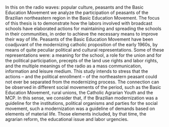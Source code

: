 In this on the radio waves: popular culture, peasants and the Basic Education Movement we analyze the participation of peasants of the Brazilian northeastern region in the Basic Education Movement. The focus of this thesis is to demonstrate how the labors involved with broadcast schools have elaborated actions for maintaining and spreading the schools in their communities, in order to achieve the necessary means to improve their way of life. Peasants of the Basic Education Movement have been coadjuvant of the modernizing catholic proposition of the early 1960s, by means of quite peculiar political and cultural representations. Some of these representations were: a meaning for the school, a role for the union and for the political participation, precepts of the land use rights and labor rights, and the multiple meanings of the radio as a mass communication, information and leisure medium. This study intends to stress that the actions – and the political enrollment – of the northeastern peasant could not ever be separated from the modernizing process. The connection can be observed in different social movements of the period, such as the Basic Education Movement, rural unions, the Catholic Agrarian Youth and the MCP. In this sense, we consider that, if the Brazilian modernization was a guideline for the institutions, political organisms and parties for the social movement, such a modernization was a guideline of demands based on elements of material life. Those elements included, by that time, the agrarian reform, the educational issue and labor urgencies.

\keywords{Adult education. Community schools. Peasants. Popular culture.}
